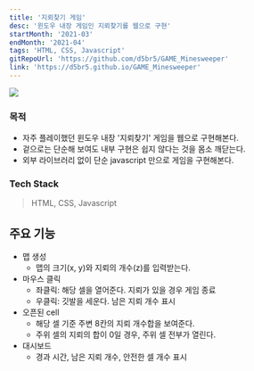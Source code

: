 ```yaml
---
title: '지뢰찾기 게임'
desc: '윈도우 내장 게임인 지뢰찾기를 웹으로 구현'
startMonth: '2021-03'
endMonth: '2021-04'
tags: 'HTML, CSS, Javascript'
gitRepoUrl: 'https://github.com/d5br5/GAME_Minesweeper'
link: 'https://d5br5.github.io/GAME_Minesweeper'
---
```


![](https://user-images.githubusercontent.com/40906871/143425699-118edb42-cf06-4813-9bc7-9bdd492f8bca.JPG)

### 목적

- 자주 플레이했던 윈도우 내장 '지뢰찾기' 게임을 웹으로 구현해본다.
- 겉으로는 단순해 보여도 내부 구현은 쉽지 않다는 것을 몸소 깨닫는다.
- 외부 라이브러리 없이 단순 javascript 만으로 게임을 구현해본다.

### Tech Stack

> HTML, CSS, Javascript

## 주요 기능

- 맵 생성
  - 맵의 크기(x, y)와 지뢰의 개수(z)를 입력받는다.
- 마우스 클릭
  - 좌클릭: 해당 셀을 열어준다. 지뢰가 있을 경우 게임 종료
  - 우클릭: 깃발을 세운다. 남은 지뢰 개수 표시
- 오픈된 cell
  - 해당 셀 기준 주변 8칸의 지뢰 개수합을 보여준다.
  - 주위 셀의 지뢰의 합이 0일 경우, 주위 셀 전부가 열린다.
- 대시보드
  - 경과 시간, 남은 지뢰 개수, 안전한 셀 개수 표시